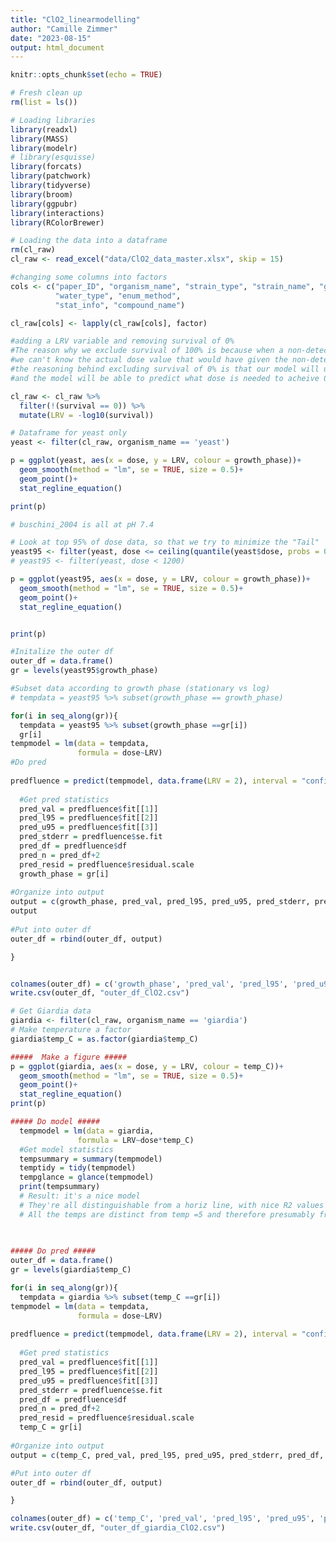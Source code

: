 ```yaml
---
title: "ClO2_linearmodelling"
author: "Camille Zimmer"
date: "2023-08-15"
output: html_document
---
```


```r
knitr::opts_chunk$set(echo = TRUE)

# Fresh clean up
rm(list = ls())

# Loading libraries
library(readxl)
library(MASS)
library(modelr)
# library(esquisse)
library(forcats)
library(patchwork)
library(tidyverse)
library(broom)
library(ggpubr)
library(interactions)
library(RColorBrewer)
```


```r
# Loading the data into a dataframe 
rm(cl_raw)
cl_raw <- read_excel("data/ClO2_data_master.xlsx", skip = 15)

#changing some columns into factors
cols <- c("paper_ID", "organism_name", "strain_type", "strain_name", "growth_phase", 
          "water_type", "enum_method",  
          "stat_info", "compound_name")

cl_raw[cols] <- lapply(cl_raw[cols], factor)

#adding a LRV variable and removing survival of 0%
#The reason why we exclude survival of 100% is because when a non-detect is reached in an experiment, 
#we can't know the actual dose value that would have given the non-detect in the first place, it's an upper bound
#the reasoning behind excluding survival of 0% is that our model will use the data points where a certain survival is acheived with a known dose
#and the model will be able to predict what dose is needed to acheive 0% survival.

cl_raw <- cl_raw %>%
  filter(!(survival == 0)) %>% 
  mutate(LRV = -log10(survival))

# Dataframe for yeast only
yeast <- filter(cl_raw, organism_name == 'yeast')

```

```r

p = ggplot(yeast, aes(x = dose, y = LRV, colour = growth_phase))+
  geom_smooth(method = "lm", se = TRUE, size = 0.5)+
  geom_point()+
  stat_regline_equation()

print(p)

# buschini_2004 is all at pH 7.4

# Look at top 95% of dose data, so that we try to minimize the "Tail"
yeast95 <- filter(yeast, dose <= ceiling(quantile(yeast$dose, probs = 0.95)))
# yeast95 <- filter(yeast, dose < 1200)

p = ggplot(yeast95, aes(x = dose, y = LRV, colour = growth_phase))+
  geom_smooth(method = "lm", se = TRUE, size = 0.5)+
  geom_point()+
  stat_regline_equation()


print(p)

```

```r

#Initalize the outer df
outer_df = data.frame()
gr = levels(yeast95$growth_phase)

#Subset data according to growth phase (stationary vs log)
# tempdata = yeast95 %>% subset(growth_phase == growth_phase)

for(i in seq_along(gr)){
  tempdata = yeast95 %>% subset(growth_phase ==gr[i])
  gr[i]
tempmodel = lm(data = tempdata, 
               formula = dose~LRV)
#Do pred
  
predfluence = predict(tempmodel, data.frame(LRV = 2), interval = "confidence", se.fit=TRUE)
  
  #Get pred statistics
  pred_val = predfluence$fit[[1]]
  pred_l95 = predfluence$fit[[2]]
  pred_u95 = predfluence$fit[[3]]
  pred_stderr = predfluence$se.fit
  pred_df = predfluence$df
  pred_n = pred_df+2
  pred_resid = predfluence$residual.scale
  growth_phase = gr[i]
  
#Organize into output
output = c(growth_phase, pred_val, pred_l95, pred_u95, pred_stderr, pred_df, pred_n, pred_resid)
output
  
#Put into outer df
outer_df = rbind(outer_df, output)

}


colnames(outer_df) = c('growth_phase', 'pred_val', 'pred_l95', 'pred_u95', 'pred_stderr', 'pred_df', 'pred_n', 'pred_resid')
write.csv(outer_df, "outer_df_ClO2.csv")

```

```r
# Get Giardia data
giardia <- filter(cl_raw, organism_name == 'giardia')
# Make temperature a factor
giardia$temp_C = as.factor(giardia$temp_C)

#####  Make a figure #####
p = ggplot(giardia, aes(x = dose, y = LRV, colour = temp_C))+
  geom_smooth(method = "lm", se = TRUE, size = 0.5)+
  geom_point()+
  stat_regline_equation()
print(p)

##### Do model #####
  tempmodel = lm(data = giardia, 
               formula = LRV~dose*temp_C)
  #Get model statistics
  tempsummary = summary(tempmodel)
  temptidy = tidy(tempmodel)
  tempglance = glance(tempmodel)
  print(tempsummary)
  # Result: it's a nice model
  # They're all distinguishable from a horiz line, with nice R2 values
  # All the temps are distinct from temp =5 and therefore presumably from each other as well
  

  
##### Do pred #####
outer_df = data.frame()
gr = levels(giardia$temp_C)

for(i in seq_along(gr)){
  tempdata = giardia %>% subset(temp_C ==gr[i])
tempmodel = lm(data = tempdata, 
               formula = dose~LRV)
  
predfluence = predict(tempmodel, data.frame(LRV = 2), interval = "confidence", se.fit=TRUE)
  
  #Get pred statistics
  pred_val = predfluence$fit[[1]]
  pred_l95 = predfluence$fit[[2]]
  pred_u95 = predfluence$fit[[3]]
  pred_stderr = predfluence$se.fit
  pred_df = predfluence$df
  pred_n = pred_df+2
  pred_resid = predfluence$residual.scale
  temp_C = gr[i]
  
#Organize into output
output = c(temp_C, pred_val, pred_l95, pred_u95, pred_stderr, pred_df, pred_n, pred_resid)

#Put into outer df
outer_df = rbind(outer_df, output)

}

colnames(outer_df) = c('temp_C', 'pred_val', 'pred_l95', 'pred_u95', 'pred_stderr', 'pred_df', 'pred_n', 'pred_resid')
write.csv(outer_df, "outer_df_giardia_ClO2.csv")

```
